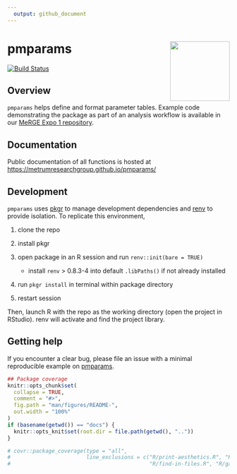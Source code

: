 ```yaml
---
  output: github_document
---
```


<!-- README.md is generated from README.Rmd. Please edit that file -->


# pmparams <a href='https:/metrumresearchgroup.github.io/pmparams'><img src='man/figures/logo.png' align="right" width="135px"/></a>

<!-- badges: start -->

[![Build Status](https://github-drone.metrumrg.com/api/badges/metrumresearchgroup/pmparams/status.svg)](https://github-drone.metrumrg.com/metrumresearchgroup/pmparams)
<!-- badges: end -->

## Overview 
`pmparams` helps define and format parameter tables. Example code demonstrating the package as part of an analysis workflow is available in our [MeRGE Expo 1 repository](https://github.com/metrumresearchgroup/expo1-nonmem-foce/).

## Documentation
Public documentation of all functions is hosted at [https://metrumresearchgroup.github.io/pmparams/](https://metrumresearchgroup.github.io/pmparams/)


## Development

`pmparams` uses [pkgr](https://github.com/metrumresearchgroup/pkgr) to manage
development dependencies and [renv](https://rstudio.github.io/renv/) to
provide isolation. To replicate this environment,

1.  clone the repo

2.  install pkgr

3.  open package in an R session and run `renv::init(bare = TRUE)`

    -   install `renv` \> 0.8.3-4 into default `.libPaths()` if not
        already installed

4.  run `pkgr install` in terminal within package directory

5.  restart session

Then, launch R with the repo as the working directory (open the project
in RStudio). renv will activate and find the project library.

## Getting help

If you encounter a clear bug, please file an issue with a minimal reproducible example on [pmparams](https://github.com/pmparams/issues). 

```r
## Package coverage
knitr::opts_chunk$set(
  collapse = TRUE,
  comment = "#>",
  fig.path = "man/figures/README-",
  out.width = "100%"
)
if (basename(getwd()) == "docs") {
  knitr::opts_knit$set(root.dir = file.path(getwd(), ".."))
}
```

```r
# covr::package_coverage(type = "all", 
#                        line_exclusions = c("R/print-aesthetics.R", "R/list-files-of-type.R", 
#                                            "R/find-in-files.R", "R/gather-flags.R"))
```
